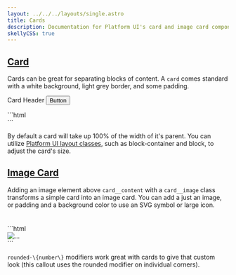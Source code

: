```yaml
---
layout: ../../../layouts/single.astro
title: Cards
description: Documentation for Platform UI's card and image card components.
skellyCSS: true
---
```


## [Card](#card)

Cards can be great for separating blocks of content. A `card` comes standard with a white background, light grey border, and some padding.

<Codedemo>
<div class="block-container">
  <div class="block laptop-up-5">
    <div class="card">
      <div class="card__header">
        Card Header
        <button class="button">Button</button>
      </div>
      <div class="card__content">
        <p class="skeleton" data-lines="4" role="presentation"></p>
      </div>
    </div>
  </div>
</div>
</Codedemo>

<Codemarkup>
```html
<div class="card">
    <div class="card__header">
      <!-- Header goes here! -->
    </div>
    <div class="card__content">
        <!-- Content goes here! -->
    </div>
</div>
```
</Codemarkup>

<Callout header="Card Tip">
  <p>By default a card will take up 100% of the width of it's parent. You can utilize <a class="text--navy text-underline--hover" href="../../layout/layout">Platform UI layout classes</a>, such as block-container and block, to adjust the card's size.</p>
</Callout>

## [Image Card](#image-card)

Adding an image element above `card__content` with a `card__image` class transforms a simple card into an image card. You can add a just an image, or padding and a background color to use an SVG symbol or large icon.

<Codedemo>
<div class="block-container">
  <div class="block laptop-up-3">
        <div class="card rounded-2">
            <div class="card__image">
                <img class="skeleton-image skeleton-image--full skeleton-image--landscape"  role="presentation" />
            </div>
            <div class="card__content">
                <h3 class="skeleton skeleton--md" role="presentation"></h3>
                <p class="skeleton" data-lines="4" role="presentation"></p>
            </div>
        </div>
    </div>
</div>
</Codedemo>

<Codemarkup>
```html
<div class="card">
    <img class="card__image" src="..." alt="..." />
    <div class="card__content">
        <!-- Content goes here! -->
    </div>
</div>
```
</Codemarkup>

<Callout header="Card Tip">
  <p><code>rounded-\{number\}</code> modifiers work great with cards to give that custom look (this callout uses the rounded modifier on individual corners).</p>
</Callout>